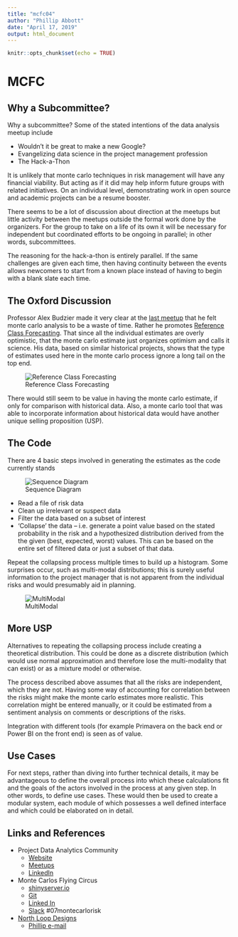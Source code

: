 ```yaml
---
title: "mcfc04"
author: "Phillip Abbott"
date: "April 17, 2019"
output: html_document
---
```


```r
knitr::opts_chunk$set(echo = TRUE)
```

#  MCFC


## Why a Subcommittee?  

Why a subcommittee?  Some of the stated intentions of the data analysis meetup include 

* Wouldn't it be great to make a new Google?
* Evangelizing data science in the project management profession
* The Hack-a-Thon

It is unlikely that monte carlo techniques in risk management will have any financial viability.  But acting as if it did may help inform future groups with related initiatives.  On an individual level, demonstrating work in open source and academic projects can be a resume booster. 

There seems to be a lot of discussion about direction at the meetups but little activity between the meetups outside the formal work done by the organizers.  For the group to take on a life of its own it will be necessary for independent but coordinated efforts to be ongoing in parallel; in other words, subcommittees.  

The reasoning for the hack-a-thon is entirely parallel.  If the same challenges are given each time, then having continuity between the events allows newcomers to start from a known place instead of having to begin with a blank slate each time.

## The Oxford Discussion

Professor Alex Budzier made it very clear at the [last meetup](https://projectdataanalytics.uk/alex-budziers-presentation-to-the-london-meetup)  that he felt monte carlo analysis to be a waste of time.  Rather he promotes [Reference Class Forecasting](https://en.wikipedia.org/wiki/Reference_class_forecasting).  That since all the individual estimates are overly optimistic, that the monte carlo estimate just organizes optimism and calls it science.  His data, based on similar historical projects, shows that the type of estimates used here in the monte carlo process ignore a long tail on the top end.  

![Reference Class Forecasting](rcf01.png)

There would still seem to be value in having the monte carlo estimate, if only for comparison with historical data.  Also, a monte carlo tool that was able to incorporate information about historical data would have another unique selling proposition (USP).

## The Code

There are 4 basic steps involved in generating the estimates as the code currently stands

![Sequence Diagram](sequencediagrama.png)

* Read a file of risk data
* Clean up irrelevant or suspect data
* Filter the data based on a subset of interest
* 'Collapse' the data -- i.e. generate a point value based on the stated probability in the risk and a hypothesized distribution derived from the the given (best, expected, worst) values.  This can be based on the entire set of filtered data or just a subset of that data. 

Repeat the collapsing process multiple times to build up a histogram.  Some surprises occur, such as multi-modal distributions; this is surely useful information to the project manager that is not apparent from the individual risks and would presumably aid in planning.

![MultiModal](a14section2.png)



## More USP

Alternatives to repeating the collapsing process include creating a theoretical distribution.  This could be done as a discrete distribution (which would use normal approximation and therefore lose the multi-modality that can exist) or as a mixture model or otherwise.

The process described above assumes that all the risks are independent, which they are not.  Having some way of accounting for correlation between the risks might make the  monte carlo estimates more realistic.  This correlation might be entered manually, or it could be estimated from a sentiment analysis on comments or descriptions of the risks.

Integration with different tools (for example Primavera on the back end or Power BI on the front end) is seen as of value.

## Use Cases

For next steps, rather than diving into further technical details, it may be advantageous to define the overall process into which these calculations fit and the goals of the actors involved in the process at any given step.  In other words, to define use cases.  These would then be used to create a modular system, each module of which possesses a well defined interface and which could be elaborated on in detail.


## Links and References

* Project Data Analytics Community
    + [Website](https://projectdataanalytics.uk/)
    + [Meetups](https://skillsmatter.com/groups/10768-project-data-and-analytics)
    + [LinkedIn](https://www.linkedin.com/company/projectdataanalytics/?viewAsMember=true)
* Monte Carlos Flying Circus
    + [shinyserver.io](https://north-loop-designs.shinyapps.io/mcfc01/)
    + [Git](https://github.com/possibly-sam/mcfc01)
    + [Linked In](https://www.linkedin.com/groups/12233300/)
    + [Slack](projecthackworkspace.slack.com)  #07montecarlorisk
* [North Loop Designs](http://www.north-loop-designs.uk)
    + [Phillip e-mail](mailto:pma@north-loop-designs.uk)










